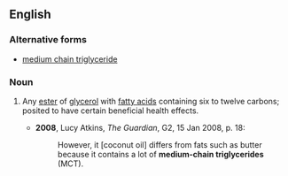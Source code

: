 ==English==

===Alternative forms===
* [[medium chain triglyceride]]

===Noun===
{{en-noun|head=[[medium]]-[[chain]] [[triglyceride]]}}

# {{context|chemistry|lang=en}} Any [[ester]] of [[glycerol]] with [[fatty acid]]s containing six to twelve carbons; posited to have certain beneficial health effects.
#* '''2008''', Lucy Atkins, ''The Guardian'', G2, 15 Jan 2008, p. 18:
#*: However, it [coconut oil] differs from fats such as butter because it contains a lot of '''medium-chain triglycerides''' (MCT).